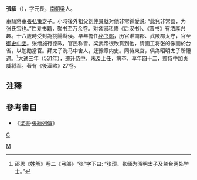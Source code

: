 '''張緬'''（{{bd|490年||531年|}}），字元長，[[南朝|南朝]][[梁|梁]]人。

車騎將車[[張弘策|張弘策]]之子。小時後外祖父[[刘仲景|刘仲景]]就对他非常鍾愛说: “此兒非常器，为张氏宝也。”性爱书籍，聚书至万余卷。对各家私修《后汉书》、《晋书》有浓厚兴趣。十六歲時受封為挑陽縣侯。早年擔任[[秘书郎|秘书郎]]，历官淮南郡、武陵郡太守，官至[[御史中丞|御史中丞]]。张缅施行德政，官民称善。梁武帝很欣賞到他，请画工将张的像画於台省，以勉勵當官。拜太子洗马中舍人，迁豫章内史。同侍東宫，俱為昭明太子所禮遇。<ref>邵思《姓解》卷二《弓部》“张”字下曰: “张瓒、张缅为昭明太子及兰台两处学士。”</ref>大通三年（[[531年|531年]]），遷升[[侍中|侍中]]，未及上任，病卒，享年四十二，赠侍中加贞威将军。著有《後漢略》27卷。

==注釋==
{{reflist}}

==參考書目==
*《[[梁書|梁書]]·[[s:梁書/卷34|張緬列傳]]》
[[Category:范阳张氏|M]]
[[category:南北朝政治人物|C]]
